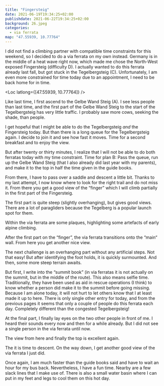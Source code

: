 ```yaml
---
title: "Fingersteig"
date: 2021-06-19T19:34:25+02:00
publishdate: 2021-06-22T19:34:25+02:00
background: 26.jpeg
categories:
  - via ferrata
map: "47.55939, 10.77764"
---
```


I did not find a climbing partner with compatible time constraints for this
weekend, so I decided to do a via ferrata on my own instead. Germany is in the
middle of a heat wave right now, which made me chose the North-West exposed
Fingersteig (difficulty D). I actually wanted to do this ferrata already <Link
to="/posts/200912-tegelbergsteig">last fall</Link>, but got stuck in the
Tegelbergsteig (C). Unfortunately, I am even more constrained for time today due
to an appointment, I need to be back home for in time.

<!--more-->

<Loc latlong={[47.55939, 10.77764]} />

Like last time, I first ascend to the Gelbe Wand Steig (A). I see less people
than last time, and the first part of the Gelbe Wand Steig to the start of the
Tegelbergsteig has very little traffic. I probably saw more cows, seeking the
shade, than people.

<Rimg src="1.jpeg" alt="Cows in the forrest" />

I get hopeful that I might be able to do the Tegelbergsteig _and_ the Fingersteig
today. But than there is a long queue for the Tegelbergsteig again. I decide to
join it and see how fast it moves. Time for a second breakfast and to
enjoy the view.

<Gallery>
  <Rimg src="2.jpeg" caption="The start of the Tegelbergsteig." />
  <Rimg src="3.jpeg" alt="View of the Allgäu" />
</Gallery>

But after twenty or thirty minutes, I realize that I will not be able to
do both ferratas today with my time constraint. Time for plan B: Pass the queue,
run up the Gelbe Wand Steig (that I also already did <Link
to="/posts/201013-branderschrofen/">last year with my parents</Link>), and make
it to the top in half the time given in the guide books.

<Rimg
  src="4.jpeg"
  caption="Some impressive rock features guard the Gelbe Wand Steig."
/>

From there, I have to pass over a saddle and descent a little bit. Thanks to
my last attempt, I now know where to look for the right trail and do not miss it.
From there you get a good view of the “finger” which I will climb partially in
the first part of the Fingersteig.

<Gallery>
  <Rimg src="6.jpeg" alt="The finger" />
  <Rimg src="7.jpeg" caption="This is where the Fingersteig starts." />
  <Rimg src="13.jpeg" alt="Steep part of the Fingersteig" />
</Gallery>

The first part is quite steep (slightly overhanging), but gives good views.
There are a lot of paragliders because the Tegelberg is a popular launch spot
for them.

<Gallery>
  <Rimg src="8.jpeg" alt="First part of the Fingersteig" />
  <Rimg src="10.jpeg" alt="View down from the first part of the Fingersteig" />
</Gallery>

<Rimg src="11.jpeg" alt="View from the Fingersteig" />

Within the via ferrata are some plaques, highlighting some artefacts of early
alpine climbing.

<Gallery>
  <Rimg
    src="12.jpeg"
    caption="A ring hook hammered into the rock (follow the crack left to the plaque upwards to find it)."
  />
  <Rimg
    src="15.jpeg"
    caption="An alpine anchor that grew upwards in the tree."
  />
</Gallery>

<Rimg
  src="14.jpeg"
  caption="You can often discover small grassy patches between the rocks with gentian flowers."
/>

After the first part on the “finger”, the via ferrata transitions onto the
“main“ wall. From here you get another nice view.

<Pano src="1.jpeg" alt="View from the main wall of the Fingersteig" />

The next challenge is an overhanging part without any artificial steps. Not that
easy! But after identifying the foot holds, it is quickly surmounted. And then,
some more steep terrain awaits.

<Gallery>
  <Rimg
    src="22.jpeg"
    caption="You have to get over this overhang. Probably the crux of the Fingersteig."
  />
  <Rimg src="23.jpeg" caption="And then it continues like this." />
</Gallery>

But first, I write into the “summit book” (in via ferratas it is not actually on
the summit, but in the middle of the route). This also means selfie time.
Traditionally, they have been used as aid in rescue operations (I think) to know
whether a person did make it to the summit before going missing. Because I am
alone today, it will not hurt to let others know that I at least made it up to
here. There is only single other entry for today, and from the previous pages
it seems that only a couple of people do this ferrata each day. Completely
different than the congested Tegelbergsteig!

<Gallery>
  <Rimg src="24.jpeg" alt="Selfie" />
  <Rimg src="25.jpeg" alt="Selfie" />
</Gallery>

At the final part, I finally lay eyes on the two other people in front of me.
I heard their sounds every now and then for a while already. But I did not see
a single person in the via ferrata until now.

<Rimg src="28.jpeg" caption="The Fingersteig finale" />

The view from here and finally the top is excellent again.

<Gallery>
  <Rimg src="27.jpeg" alt="View of the Allgäu" />
  <Rimg src="29.jpeg" alt="View of the Allgäu" />
</Gallery>

The it is time to descent. On the way down, I get another good view of the via
ferrata I just did.

<Gallery>
  <Rimg
    src="30.jpeg"
    caption="View back to the Fingersteig."
    overlay="30.svg"
  />
  <Rimg src="31.jpeg" caption="The Rohrkopfhütte on the way down." />
</Gallery>

<Rimg src="32.jpeg" caption="The fairy-tale castle Neuschwanstein." />

Once again, I am much faster than the guide books said and have to wait an hour
for my bus back. Nevertheless, I have a fun time. Nearby are a few slack lines
that I make use of. There is also a small water basin where I can put in my feet
and legs to cool them on this hot day.

<Rimg src="33.jpeg" caption="View of the Tegelberg." />
